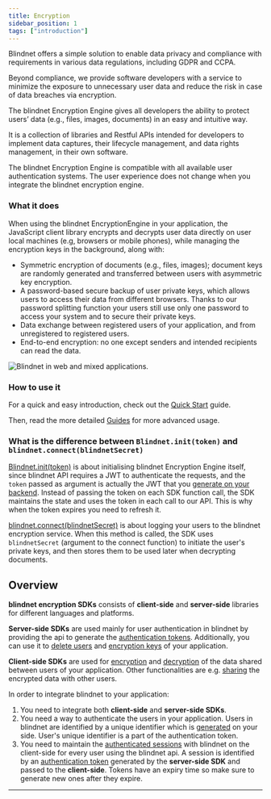 ```yaml
---
title: Encryption
sidebar_position: 1
tags: ["introduction"]
---
```


Blindnet offers a simple solution to enable data privacy and compliance with requirements in various data regulations, including GDPR and CCPA.

Beyond compliance, we provide software developers with a service to minimize the exposure to unnecessary user data and reduce the risk in case of data breaches via encryption.

The blindnet Encryption Engine gives all developers the ability to protect users’ data (e.g., files, images, documents) in an easy and intuitive way.

It is a collection of libraries and Restful APIs intended for developers to implement data captures, their lifecycle management, and data rights management, in their own software.

The blindnet Encryption Engine is compatible with all available user authentication systems. The user experience does not change when you integrate the blindnet encryption engine.

### What it does

When using the blindnet EncryptionEngine in your application, the JavaScript client library encrypts and decrypts user data directly on user local machines (e.g, browsers or mobile phones), while managing the encryption keys in the background, along with:

- Symmetric encryption of documents (e.g., files, images); document keys are randomly generated and transferred between users with asymmetric key encryption.
- A password-based secure backup of user private keys, which allows users to access their data from different browsers. Thanks to our password splitting function your users still use only one password to access your system and to secure their private keys.
- Data exchange between registered users of your application, and from unregistered to registered users.
- End-to-end encryption: no one except senders and intended recipients can read the data.

![Blindnet in web and mixed applications.](/img/how_it_works/web_enc_high.svg)

### How to use it

For a quick and easy introduction, check out the [Quick Start](./quickstart) guide.

Then, read the more detailed [Guides](./guides) for more advanced usage.

### What is the difference between `Blindnet.init(token)` and `blindnet.connect(blindnetSecret)`

[Blindnet.init(token)](/docs/encryption/installation#client-sdk-2) is about initialising blindnet Encryption Engine itself, since blindnet API requires a JWT to authenticate the requests, and the `token` passed as argument is actually the JWT that you [generate on your backend](/docs/encryption/managing_users_access#creating-user-tokens). Instead of passing the token on each SDK function call, the SDK maintains the state and uses the token in each call to our API. This is why when the token expires you need to refresh it.

[blindnet.connect(blindnetSecret)](/docs/encryption/managing_users_access#registering-and-logging-users-in-blindnet) is about logging your users to the blindnet encryption service. When this method is called, the SDK uses `blindnetSecret` (argument to the connect function) to initiate the user's private keys, and then stores them to be used later when decrypting documents.

<!-- FIXME: moved from guides/introduction, to be merged with the above text -->
## Overview

**blindnet encryption SDKs** consists of **client-side** and **server-side** libraries for different languages and platforms.

**Server-side SDKs** are used mainly for user authentication in blindnet by providing the api to generate the [authentication tokens](./managing_users_access#creating-user-tokens). Additionally, you can use it to [delete users](./managing_users_access#deleting-users) and [encryption keys](./managing_users_access#deleting-encrypted-data-keys) of your application.

**Client-side SDKs** are used for [encryption](./encrypt) and [decryption](./decrypt) of the data shared between users of your application. Other functionalities are e.g. [sharing](./managing_users_access#giving-access-to-other-users) the encrypted data with other users.

In order to integrate blindnet to your application:

1. You need to integrate both **client-side** and **server-side SDKs**.
1. You need a way to authenticate the users in your application. Users in blindnet are identified by a unique identifier which is [generated](./managing_users_access#creating-user-tokens) on your side. User's unique identifier is a part of the authentication token.
1. You need to maintain the [authenticated sessions](/docs/references/glossary#session) with blindnet on the client-side for every user using the blindnet api. A session is identified by an [authentication token](./managing_users_access#creating-user-tokens) generated by the **server-side SDK** and passed to the **client-side**. Tokens have an expiry time so make sure to generate new ones after they expire.

---

<DocCardList items={useCurrentSidebarCategory().items}/>
